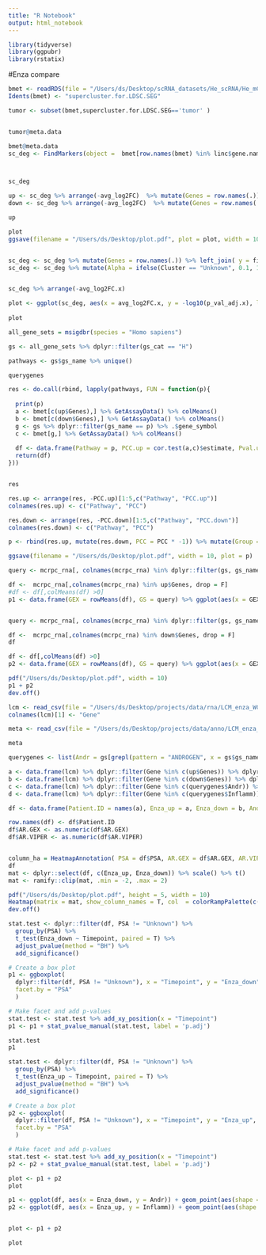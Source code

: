 ```yaml
---
title: "R Notebook"
output: html_notebook
---
```


```r
library(tidyverse)
library(ggpubr)
library(rstatix)
```


#Enza compare

```r

bmet <- readRDS(file = "/Users/ds/Desktop/scRNA_datasets/He_scRNA/He_mCRPC.rds")
Idents(bmet) <- "supercluster.for.LDSC.SEG"

tumor <- subset(bmet,supercluster.for.LDSC.SEG=='tumor' )


tumor@meta.data

bmet@meta.data
sc_deg <- FindMarkers(object =  bmet[row.names(bmet) %in% linc$gene.name,], group.by = "prior.enzalutamide",only.pos = F, ident.1 = "True", verbose = T)



sc_deg

up <- sc_deg %>% arrange(-avg_log2FC)  %>% mutate(Genes = row.names(.))  %>% dplyr::filter(p_val_adj < 0.1 & avg_log2FC > 1) %>%  left_join( y = final_markers, by = c("Genes" = "gene"))%>% arrange(-avg_log2FC.x)
down <- sc_deg %>% arrange(-avg_log2FC)  %>% mutate(Genes = row.names(.))  %>% dplyr::filter(p_val_adj < 0.1 & avg_log2FC < -1) %>%  left_join( y = final_markers, by = c("Genes" = "gene"))%>% arrange(-avg_log2FC.x)

up


```

```r



plot
ggsave(filename = "/Users/ds/Desktop/plot.pdf", plot = plot, width = 10)


sc_deg <- sc_deg %>% mutate(Genes = row.names(.)) %>% left_join( y = final_markers, by = c("Genes" = "gene")) %>% mutate(Cluster = ifelse(is.na(cluster), "Unknown", cluster))
sc_deg <- sc_deg %>% mutate(Alpha = ifelse(Cluster == "Unknown", 0.1, 1))


sc_deg %>% arrange(-avg_log2FC.x)

plot <- ggplot(sc_deg, aes(x = avg_log2FC.x, y = -log10(p_val_adj.x), label = Genes) ) + geom_point(data = dplyr::filter(sc_deg, abs(avg_log2FC.x) > 1 & p_val_adj.x < 0.1), aes(color = Cluster)) + scale_color_manual(values = c("purple", "orange", "red", "black", "darkgreen", "navy", "grey")) + geom_hline(yintercept = -log10(0.1), linetype= 'dashed') + geom_vline(xintercept = c(-1,1), linetype = 'dashed') + geom_text_repel(data = dplyr::filter(sc_deg, abs(avg_log2FC.x) > 1 & p_val_adj.x < 0.1 ), force = 0.8) + xlab("avg_log2FC") + ylab("-log10(p_val_adj)") + ggtitle("lncRNAs associated with Enza treatment")
                                
plot
```



```r
all_gene_sets = msigdbr(species = "Homo sapiens")

gs <- all_gene_sets %>% dplyr::filter(gs_cat == "H")
```


```r

pathways <- gs$gs_name %>% unique()

querygenes

res <- do.call(rbind, lapply(pathways, FUN = function(p){
  
  print(p)
  a <- bmet[c(up$Genes),] %>% GetAssayData() %>% colMeans()
  b <- bmet[c(down$Genes),] %>% GetAssayData() %>% colMeans()
  g <- gs %>% dplyr::filter(gs_name == p) %>% .$gene_symbol
  c <- bmet[g,] %>% GetAssayData() %>% colMeans()
  
  df <- data.frame(Pathway = p, PCC.up = cor.test(a,c)$estimate, Pval.up = cor.test(a,c)$p.value, PCC.down = cor.test(b,c)$estimate, Pval.down = cor.test(b,c)$p.value)
  return(df)
}))


res

res.up <- arrange(res, -PCC.up)[1:5,c("Pathway", "PCC.up")]
colnames(res.up) <- c("Pathway", "PCC")

res.down <- arrange(res, -PCC.down)[1:5,c("Pathway", "PCC.down")]
colnames(res.down) <- c("Pathway", "PCC")

p <- rbind(res.up, mutate(res.down, PCC = PCC * -1)) %>% mutate(Group = ifelse(PCC > 0, "Upregulated", "Downregulated")) %>% ggplot(aes(y = reorder(Pathway, PCC), x = PCC, fill = Group)) + geom_col() + xlim(c(-1,1)) + scale_x_continuous(breaks = seq(-1,1,0.1),labels = seq(-1,1,0.1) %>% abs()) + ylab("Pathway") + scale_fill_manual(values = c("navy", "darkred"))

ggsave(filename = "/Users/ds/Desktop/plot.pdf", width = 10, plot = p)
```


```r

query <- mcrpc_rna[, colnames(mcrpc_rna) %in% dplyr::filter(gs, gs_name == "HALLMARK_COMPLEMENT")$gene_symbol, drop = F] %>% rowMeans()      

df <-  mcrpc_rna[,colnames(mcrpc_rna) %in% up$Genes, drop = F] 
#df <- df[,colMeans(df) >0]
p1 <- data.frame(GEX = rowMeans(df), GS = query) %>% ggplot(aes(x = GEX, y = GS)) + geom_point() + geom_smooth(method = 'lm') + stat_cor() + theme_classic() + ylab("HALLMARK_COMPLEMENT") + xlab("Enza lncRNA Upregulated")


query <- mcrpc_rna[, colnames(mcrpc_rna) %in% dplyr::filter(gs, gs_name == "HALLMARK_ANDROGEN_RESPONSE")$gene_symbol, drop = F] %>% rowMeans()      

df <-  mcrpc_rna[,colnames(mcrpc_rna) %in% down$Genes, drop = F] 
df

df <- df[,colMeans(df) >0]
p2 <- data.frame(GEX = rowMeans(df), GS = query) %>% ggplot(aes(x = GEX, y = GS)) + geom_point() + geom_smooth(method = 'lm') + stat_cor()  + theme_classic() + ylab("HALLMARK_ANDROGEN_RESPONSE") + xlab("Enza lncRNA Downregulated")

pdf("/Users/ds/Desktop/plot.pdf", width = 10)
p1 + p2
dev.off()

```


```r
lcm <- read_csv(file = "/Users/ds/Desktop/projects/data/rna/LCM_enza_WCDT_TPM.csv", col_names = T)
colnames(lcm)[1] <- "Gene"

meta <- read_csv(file = "/Users/ds/Desktop/projects/data/anno/LCM_enza_WCDT_meta.csv", col_names = c("Patient.ID", "Timepoint", "Biopsy.site", "Same.lesion", "PSA", "TOS", "AR.VIPER", "AR.GEX", "Aggarwal", "Labrecque" ))

meta

```


```r
querygenes <- list(Andr = gs[grepl(pattern = "ANDROGEN", x = gs$gs_name),"gene_symbol", drop = T], Inflamm = gs[grepl(pattern = "INFLAMMATORY", x = gs$gs_name),"gene_symbol", drop = T])

a <- data.frame(lcm) %>% dplyr::filter(Gene %in% c(up$Genes)) %>% dplyr::select(-Gene) %>% log1p() %>% colMeans()
b <- data.frame(lcm) %>% dplyr::filter(Gene %in% c(down$Genes)) %>% dplyr::select(-Gene) %>% log1p() %>% colMeans()
c <- data.frame(lcm) %>% dplyr::filter(Gene %in% c(querygenes$Andr)) %>% dplyr::select(-Gene) %>% log1p() %>% colMeans()
d <- data.frame(lcm) %>% dplyr::filter(Gene %in% c(querygenes$Inflamm)) %>% dplyr::select(-Gene) %>% log1p() %>% colMeans()

df <- data.frame(Patient.ID = names(a), Enza_up = a, Enza_down = b, Andr = c, Inflamm = d) %>% merge(meta)

row.names(df) <- df$Patient.ID
df$AR.GEX <- as.numeric(df$AR.GEX)
df$AR.VIPER <- as.numeric(df$AR.VIPER)


column_ha = HeatmapAnnotation( PSA = df$PSA, AR.GEX = df$AR.GEX, AR.VIPER = df$AR.VIPER, Aggarwal.cluster = df$Aggarwal, Labrecque.cluster = df$Labrecque)
df
mat <- dplyr::select(df, c(Enza_up, Enza_down)) %>% scale() %>% t()
mat <- ramify::clip(mat, .min = -2, .max = 2)

pdf("/Users/ds/Desktop/plot.pdf", height = 5, width = 10)
Heatmap(matrix = mat, show_column_names = T, col  = colorRampPalette(c('navy',"white", "red"))(10), top_annotation = column_ha, cluster_columns = F, name = "Z score", column_names_gp = gpar(fontsize = 5), height = unit(2, 'cm'))
dev.off()
```

```r

stat.test <- dplyr::filter(df, PSA != "Unknown") %>%
  group_by(PSA) %>%
  t_test(Enza_down ~ Timepoint, paired = T) %>%
  adjust_pvalue(method = "BH") %>%
  add_significance()

# Create a box plot
p1 <- ggboxplot(
  dplyr::filter(df, PSA != "Unknown"), x = "Timepoint", y = "Enza_down", fill = "darkred", alpha = 0.5,
  facet.by = "PSA"
  )

# Make facet and add p-values
stat.test <- stat.test %>% add_xy_position(x = "Timepoint")
p1 <- p1 + stat_pvalue_manual(stat.test, label = 'p.adj')

stat.test
p1

stat.test <- dplyr::filter(df, PSA != "Unknown") %>%
  group_by(PSA) %>%
  t_test(Enza_up ~ Timepoint, paired = T) %>%
  adjust_pvalue(method = "BH") %>%
  add_significance()

# Create a box plot
p2 <- ggboxplot(
  dplyr::filter(df, PSA != "Unknown"), x = "Timepoint", y = "Enza_up", fill = "navy", alpha = 0.5,
  facet.by = "PSA"
  )

# Make facet and add p-values
stat.test <- stat.test %>% add_xy_position(x = "Timepoint")
p2 <- p2 + stat_pvalue_manual(stat.test, label = 'p.adj')

plot <- p1 + p2
plot
```


```r


p1 <- ggplot(df, aes(x = Enza_down, y = Andr)) + geom_point(aes(shape = Timepoint, color = PSA)) + geom_smooth(method = "lm", color = 'black') + stat_cor() + scale_color_manual(values = c("blue", "darkred", "black")) + ylab("Enza_down lncRNA siganture") + xlab("Hallmark Androgen Response pathway") 
p2 <- ggplot(df, aes(x = Enza_up, y = Inflamm)) + geom_point(aes(shape = Timepoint, color = PSA)) + geom_smooth(method = "lm", color = 'black') + stat_cor() + scale_color_manual(values = c("blue", "darkred", 'black')) + ylab("Enza_up lncRNA siganture") + xlab("Hallmark Inflammatory Response pathway") 


plot <- p1 + p2

plot



```

